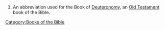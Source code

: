 ==={{abbreviation}}===
{{infl|en|abbreviation}}

# {{biblical}} An abbreviation used for the Book of [[Deuteronomy]], an [[Old Testament]] book of the Bible. 

[[Category:Books of the Bible]]
